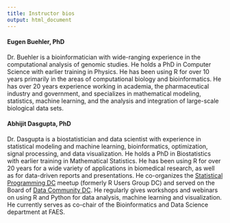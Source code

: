 ```yaml
---
title: Instructor bios
output: html_document
---
```


#### Eugen Buehler, PhD

Dr. Buehler is a bioinformatician with wide-ranging experience in the computational analysis
of genomic studies. He holds a PhD in Computer Science with earlier training in Physics. He
has been using R for over 10 years primarily in the areas of computational biology and 
bioinformatics. He has over 20 years experience working in academia, the pharmaceutical
industry and government, and specializes in mathematical modeling, statistics, machine 
learning, and the analysis and integration of large-scale biological data sets. 

#### Abhijit Dasgupta, PhD

Dr. Dasgupta is a biostatistician and data scientist with experience in statistical 
modeling and machine learning, bioinformatics, optimization, signal processing, and 
data visualization. He holds a PhD in Biostatistics with earlier training in Mathematical
Statistics. He has been using R for over 20 years for a wide variety of applications in biomedical 
research, as well as for data-driven reports and presentations. He co-organizes
the [Statistical Programming DC](http://www.meetup.com/stats-prog-dc) meetup (formerly R Users Group DC)
and served on the Board of [Data Community DC](http://www.datacommunitydc.org). He 
regularly gives workshops and webinars on using R and Python for data analysis, machine learning and visualization. He currently serves as co-chair of the Bioinformatics and Data Science department at FAES. 